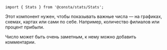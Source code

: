 
```tsx
import { Stats } from '@consta/stats/Stats';
```

Этот компонент нужен, чтобы показывать важные числа — на графиках, схемах, картах или сами по себе.
Например, количество филиалов или процент прибыли.

Число может быть очень заметным, к нему можно добавить комментарии.

<StatsExampleContent />
<StatsExampleRateDown />
<StatsExampleSuccess />
